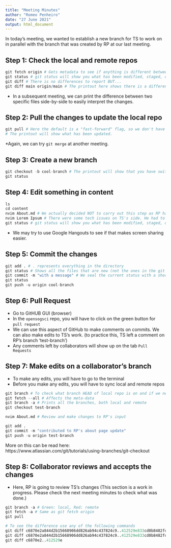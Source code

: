 ```yaml
---
title: "Meeting Minutes"
author: "Romeo Penheiro"
date: "27 June 2021"
output: html_document
---
```


In today's meeting, we wanted to establish a new branch for TS to work on in parallel with the branch that was created by RP at our last meeting. 

## Step 1: Check the local and remote repos

```r
git fetch origin # Gets metadata to see if anything is different between the local and remote repos
git status # git status will show you what has been modified, staged, or committed. 
git diff # There is no differences to report BUT...
git diff main origin/main # The printout here shows there is a difference between the two repos "main" and "origin/main". The order of the parameters is important as the difference reported relative to the first. So, in the printout, the "-" and "+" refer to lines removed and added respectively in "origin/main".
```

* In a subsequent meeting, we can print the difference between two specific files side-by-side to easily interpret the changes. 

## Step 2: Pull the changes to update the local repo

```r
git pull # Here the default is a "fast-forward" flag, so we don't have to use specify the parameter. However, when there is a conflict we cannot use "git pull fast-forward" and may have to instead try "git merge"
# The printout will show what has been updated.
```

*Again, we can try `git merge` at another meeting.

## Step 3: Create a new branch

```r
git checkout -b cool-branch # The printout will show that you have switched to a new branch 'cool-branch'
git status

```

## Step 4: Edit something in content

```r
ls
cd content
nvim About.md # We actually decided NOT to carry out this step as RP had made changes here in his 'test-branch'. Instead, TS used...
nvim Lorem Ipsum # There were some tech issues on TS's side. He had to use control + c to toggle between save and edit mode on nvim. Usually, esc can be used to exit the text editor, but he wasn't able to use it because Zoom shreen sharing service had a tech issue. *
git status # git status will show you what has been modified, staged, or committed. 
```

* We may try to use Google Hangouts to see if that makes screen sharing easier.

## Step 5: Commit the changes

```r
git add . # . represents everything in the directory
git status # Shows all the files that are new (not the ones in the git ignore). This is to make sure that we have all the right files in the commit. 
git commit -m "with a message" # We seal the current status with a short message
git status
git push -u origin cool-branch 
```

## Step 6: Pull Request

- Go to GitHUB GUI (browser)
- In the `opensogsci` repo, you will have to click on the green button for `pull request`
- We can use this aspect of GitHub to make comments on commits. We can also make edits to TS's work. (to practice this, TS left a comment on RP's branch 'test-branch')
- Any comments left by collaborators will show up on the tab `Pull Requests`

## Step 7: Make edits on a collaborator's branch

- To make any edits, you will have to go to the terminal
- Before you make any edits, you will have to sync local and remote repos

```r
git branch # To check what branch HEAD of local repo is on and if we need to switch The printout will give a list of branches that the local repo currently has.
git fetch --all # Affects the meta-data
git branch -a # Prints all the branches, both local and remote
git checkout test-branch 

nvim About.md # Review and make changes to RP's input

git add .
git commit -m "contributed to RP's about page update"
git push -u origin test-branch
```

More on this can be read here: https://www.atlassian.com/git/tutorials/using-branches/git-checkout 

## Step 8: Collaborator reviews and accepts the changes

- Here, RP is going to review TS's changes (This section is a work in progress. Please check the next meeting minutes to check what was done.)

```r
git branch -a # Green: local, Red: remote
git fetch -a # Same as git fetch origin
git pull

# To see the difference use any of the following commands
git diff c6870e2a844d2b15668906dd826ab94c437824c9..412529e833cd0b8482fd24f399969f44d33477c1 
git diff c6870e2a844d2b15668906dd826ab94c437824c9..412529e833cd0b8482fd24f399969f44d33477c1 --content/about.md 
git diff c6870e2..412529e

```






